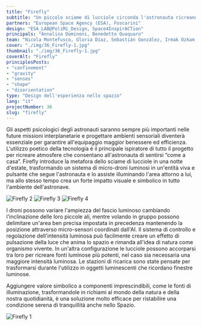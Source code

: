 ```yaml
---
title: "Firefly"
subtitle: "Un piccolo sciame di lucciole circonda l'astronauta ricreando un'atmosfera magica con il pulsare delle ali luminose di micro-droni."
partners: "European Space Agency (ESA), Foscarini"
design: "ESA_LAB@PoliMi_Design, Space4InspirACTion"
principals: "Annalisa Dominoni, Benedetto Quaquaro"
team: "Nicola Montefusco, Gloria Díaz, Sebastián González, Irmak Ozkam, Juan Quiroga, Oriane Rainero, Tuana Yilmaz"
cover: "./img/36_Firefly-1.jpg"
thumbnail: "./img/36_Firefly-1.jpg"
coverAlt: "Firefly"
principlesPosts: 
- "confinement"
- "gravity"
- "senses"
- "shape"
- "disorientation"
type: "Design dell'esperienza nello spazio"
lang: "it"
projectNumber: 36
slug: "firefly"
---
```



Gli aspetti psicologici degli astronauti saranno sempre più importanti nelle future missioni interplanetarie e  progettare ambienti sensoriali diventerà essenziale per garantire all'equipaggio maggior benessere ed efficienza. L'utilizzo poetico della tecnologia è il principale ispiratore di tutto il progetto per ricreare atmosfere che consentano all'astronauta di sentirsi “come a casa”. Firefly introduce la metafora dello sciame di lucciole in una notte d'estate, trasformando un sistema di micro-droni luminosi in un'entità viva e pulsante che segue l'astronauta e lo assiste illuminando l'area attorno a lui, ma allo stesso tempo crea un forte impatto visuale e simbolico in tutto l'ambiente dell'astronave.

<div class="grid grid-cols-3 gap-3 py-6">
    <Image src={Image2} alt="Firefly 2" class="w-full h-auto"/>
    <Image src={Image3} alt="Firefly 3" class="w-full h-auto"/>
    <Image src={Image4} alt="Firefly 4" class="w-full h-auto"/>
</div>

I droni possono variare l'ampiezza del fascio luminoso cambiando l'inclinazione delle loro piccole ali, mentre volando in gruppo possono delimitare un'area ben precisa impostata in precedenza mantenendo la posizione attraverso micro-sensori coordinati dall'AI. Il sistema di controllo e regolazione dell'intensità luminosa può facilmente creare un effetto di pulsazione della luce che anima lo spazio e rimanda all'idea di natura come organismo vivente. In un'altra configurazione le lucciole possono accorparsi tra loro per ricreare fonti luminose più potenti, nel caso sia necessaria una maggiore intensità luminosa. Le stazioni di ricarica sono state pensate per trasformarsi durante l'utilizzo in oggetti luminescenti che ricordano finestre luminose.

Aggiungere valore simbolico a componenti imprescindibili, come le fonti di illuminazione, trasformandole in richiami al mondo della natura e della nostra quotidianità, è una soluzione molto efficace per ristabilire una condizione serena di tranquillità anche nello Spazio.

<Image src={Image1} alt="Firefly 1" class="py-6 w-full h-auto"/>